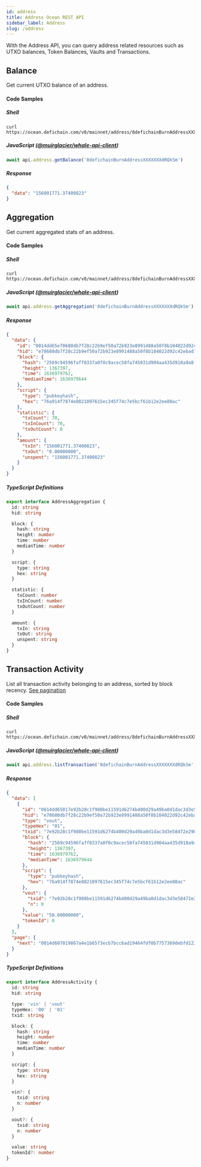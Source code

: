 ```yaml
---
id: address
title: Address Ocean REST API
sidebar_label: Address
slug: /address
---
```


With the Address API, you can query address related resources such as UTXO balances, Token Balances, Vaults and 
Transactions. 

## Balance

Get current UTXO balance of an address.

#### Code Samples

##### Shell

```shell
curl https://ocean.defichain.com/v0/mainnet/address/8defichainBurnAddressXXXXXXXdRQkSm/balance
```

##### JavaScript ([@muirglacier/whale-api-client](https://www.npmjs.com/package/@muirglacier/whale-api-client))

```javascript
await api.address.getBalance('8defichainBurnAddressXXXXXXXdRQkSm')
```

##### Response

```json
{
  "data": "156001771.37400823"
}
```

## Aggregation

Get current aggregated stats of an address.

#### Code Samples

##### Shell

```shell
curl https://ocean.defichain.com/v0/mainnet/address/8defichainBurnAddressXXXXXXXdRQkSm/aggregation
```

##### JavaScript ([@muirglacier/whale-api-client](https://www.npmjs.com/package/@muirglacier/whale-api-client))

```javascript
await api.address.getAggregation('8defichainBurnAddressXXXXXXXdRQkSm')
```

##### Response

```json
{
  "data": {
    "id": "0014dd65e70680db7f28c22b9ef50a72b923e8991488a50f8b104022d92c42ebad7ee175",
    "hid": "e70680db7f28c22b9ef50a72b923e8991488a50f8b104022d92c42ebad7ee175",
    "block": {
      "hash": "2569c94596faff8337a0f0c9acec58fa745031d904aa435d918a9a8fc71ec3c7",
      "height": 1367397,
      "time": 1636979762,
      "medianTime": 1636979644
    },
    "script": {
      "type": "pubkeyhash",
      "hex": "76a914f7874e8821097615ec345f74c7e5bcf61b12e2ee88ac"
    },
    "statistic": {
      "txCount": 70,
      "txInCount": 70,
      "txOutCount": 0
    },
    "amount": {
      "txIn": "156001771.37400823",
      "txOut": "0.00000000",
      "unspent": "156001771.37400823"
    }
  }
}
```

##### TypeScript Definitions

```typescript
export interface AddressAggregation {
  id: string
  hid: string

  block: {
    hash: string
    height: number
    time: number
    medianTime: number
  }

  script: {
    type: string
    hex: string
  }

  statistic: {
    txCount: number
    txInCount: number
    txOutCount: number
  }

  amount: {
    txIn: string
    txOut: string
    unspent: string
  }
}
```


## Transaction Activity

List all transaction activity belonging to an address, sorted by block recency. [See pagination](/ocean/#pagination)

#### Code Samples

##### Shell

```shell
curl https://ocean.defichain.com/v0/mainnet/address/8defichainBurnAddressXXXXXXXdRQkSm/transactions
```

##### JavaScript ([@muirglacier/whale-api-client](https://www.npmjs.com/package/@muirglacier/whale-api-client))

```javascript
await api.address.listTransaction('8defichainBurnAddressXXXXXXXdRQkSm', 30)
```

##### Response

```json
{
  "data": [
    {
      "id": "0014dd65017e92b28c1f980be11591d6274b400d29a49ba0d1dac3d3e58472e2907edf5a9300000000",
      "hid": "e70680db7f28c22b9ef50a72b923e8991488a50f8b104022d92c42ebad7ee175",
      "type": "vout",
      "typeHex": "01",
      "txid": "7e92b28c1f980be11591d6274b400d29a49ba0d1dac3d3e58472e2907edf5a93",
      "block": {
        "hash": "2569c94596faff8337a0f0c9acec58fa745031d904aa435d918a9a8fc71ec3c7",
        "height": 1367397,
        "time": 1636979762,
        "medianTime": 1636979644
      },
      "script": {
        "type": "pubkeyhash",
        "hex": "76a914f7874e8821097615ec345f74c7e5bcf61b12e2ee88ac"
      },
      "vout": {
        "txid": "7e92b28c1f980be11591d6274b400d29a49ba0d1dac3d3e58472e2907edf5a93",
        "n": 0
      },
      "value": "50.00000000",
      "tokenId": 0
    }
  ],
  "page": {
    "next": "0014d607019867a4e1b65f3ecb7bcc6ad19464fdf0b7757369debfd1236a5a923a5effb39200000001"
  }
}
```

##### TypeScript Definitions

```typescript
export interface AddressActivity {
  id: string
  hid: string

  type: 'vin' | 'vout'
  typeHex: '00' | '01'
  txid: string

  block: {
    hash: string
    height: number
    time: number
    medianTime: number
  }

  script: {
    type: string
    hex: string
  }

  vin?: {
    txid: string
    n: number
  }

  vout?: {
    txid: string
    n: number
  }

  value: string
  tokenId?: number
}
```
